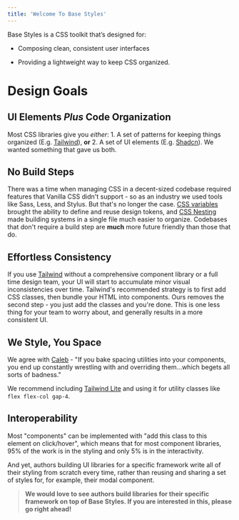 ```yaml
---
title: 'Welcome To Base Styles'
---
```


Base Styles is a CSS toolkit that’s designed for:

* Composing clean, consistent user interfaces

* Providing a lightweight way to keep CSS organized.



# Design Goals

## UI Elements *Plus* Code Organization

Most CSS libraries give you *either*: 1. A set of patterns for keeping things organized (E.g. [Tailwind](https://tailwindcss.com/)), **or** 2. A set of UI elements (E.g. [Shadcn](https://ui.shadcn.com/)). We wanted something that gave us both.

## No Build Steps

There was a time when managing CSS in a decent-sized codebase required features that Vanilla CSS didn't support - so as an industry we used tools like Sass, Less, and Stylus. But that's no longer the case. [CSS variables](https://caniuse.com/css-env-function) brought the ability to define and reuse design tokens, and [CSS Nesting](https://caniuse.com/css-nesting) made building systems in a single file much easier to organize. Codebases that don't require a build step are **much** more future friendly than those that do.

## Effortless Consistency

If you use [Tailwind](https://tailwindcss.com/) without a comprehensive component library or a full time design team, your UI will start to accumulate minor visual inconsistencies over time. Tailwind's recommended strategy is to first add CSS classes, then bundle your HTML into components. Ours removes the second step - you just add the classes and you're done. This is one less thing for your team to worry about, and generally results in a more consistent UI.

## We Style, You Space

We agree with [Caleb](https://x.com/calebporzio/status/1837495368843436266) - "If you bake spacing utilities into your components, you end up constantly wrestling with and overriding them...which begets all sorts of badness."

We recommend including [Tailwind Lite](https://tailwind-lite.com) and using it for utility classes like `flex flex-col gap-4`.

## Interoperability

Most "components" can be implemented with "add this class to this element on click/hover", which means that for most component libraries, 95% of the work is in the styling and only 5% is in the interactivity.

And yet, authors building UI libraries for a specific framework write all of their styling from scratch every time, rather than reusing and sharing a set of styles for, for example, their modal component.

> **We would love to see authors build libraries for their specific framework on top of Base Styles. If you are interested in this, please go right ahead!**